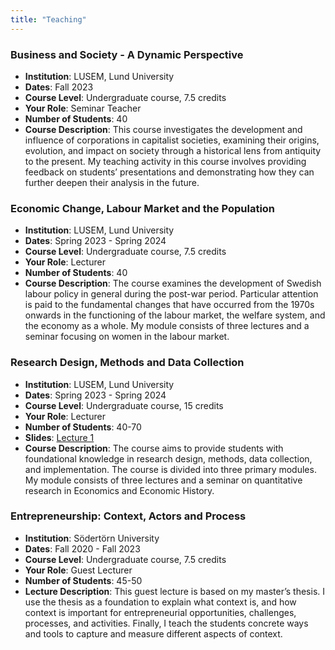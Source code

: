 ```yaml
---
title: "Teaching"
---
```


### Business and Society - A Dynamic Perspective

- **Institution**: LUSEM, Lund University
- **Dates**: Fall 2023
- **Course Level**: Undergraduate course, 7.5 credits
- **Your Role**: Seminar Teacher
- **Number of Students**: 40
- **Course Description**: This course investigates the development and influence of corporations in capitalist societies, examining their origins, evolution, and impact on society through a historical lens from antiquity to the present. My teaching activity in this course involves providing feedback on students' presentations and demonstrating how they can further deepen their analysis in the future.

### Economic Change, Labour Market and the Population

- **Institution**: LUSEM, Lund University
- **Dates**: Spring 2023 - Spring 2024
- **Course Level**: Undergraduate course, 7.5 credits
- **Your Role**: Lecturer
- **Number of Students**: 40
- **Course Description**: The course examines the development of Swedish labour policy in general during the post-war period. Particular attention is paid to the fundamental changes that have occurred from the 1970s onwards in the functioning of the labour market, the welfare system, and the economy as a whole. My module consists of three lectures and a seminar focusing on women in the labour market.

### Research Design, Methods and Data Collection

- **Institution**: LUSEM, Lund University
- **Dates**: Spring 2023 - Spring 2024
- **Course Level**: Undergraduate course, 15 credits
- **Your Role**: Lecturer
- **Number of Students**: 40-70
- **Slides**: [Lecture 1](teaching\EOSE11_lecture_1.html)
- **Course Description**: The course aims to provide students with foundational knowledge in research design, methods, data collection, and implementation. The course is divided into three primary modules. My module consists of three lectures and a seminar on quantitative research in Economics and Economic History.

### Entrepreneurship: Context, Actors and Process

- **Institution**: Södertörn University
- **Dates**: Fall 2020 - Fall 2023
- **Course Level**: Undergraduate course, 7.5 credits
- **Your Role**: Guest Lecturer
- **Number of Students**: 45-50
- **Lecture Description**: This guest lecture is based on my master's thesis. I use the thesis as a foundation to explain what context is, and how context is important for entrepreneurial opportunities, challenges, processes, and activities. Finally, I teach the students concrete ways and tools to capture and measure different aspects of context.
